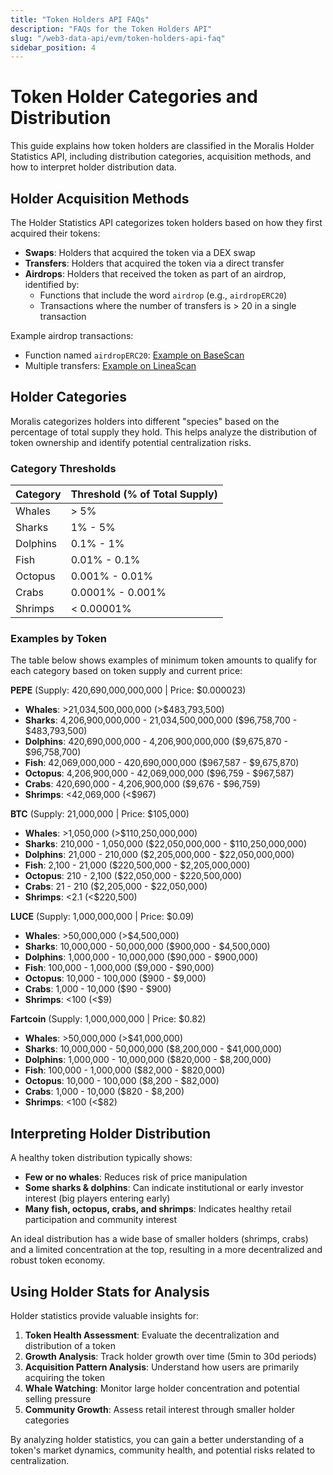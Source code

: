 ```yaml
---
title: "Token Holders API FAQs"
description: "FAQs for the Token Holders API"
slug: "/web3-data-api/evm/token-holders-api-faq"
sidebar_position: 4
---
```


# Token Holder Categories and Distribution

This guide explains how token holders are classified in the Moralis Holder Statistics API, including distribution categories, acquisition methods, and how to interpret holder distribution data.

## Holder Acquisition Methods

The Holder Statistics API categorizes token holders based on how they first acquired their tokens:

- **Swaps**: Holders that acquired the token via a DEX swap
- **Transfers**: Holders that acquired the token via a direct transfer
- **Airdrops**: Holders that received the token as part of an airdrop, identified by:
  - Functions that include the word `airdrop` (e.g., `airdropERC20`)
  - Transactions where the number of transfers is > 20 in a single transaction

Example airdrop transactions:

- Function named `airdropERC20`: [Example on BaseScan](https://basescan.org/tx/0xfb5f1313ead113a4f9eb181e8928186f7bab4fed943ee10d96fb9bd6bf9c1759)
- Multiple transfers: [Example on LineaScan](https://lineascan.build/tx/0x8f55c65747396df6d89d28e40993aed490567a852fe5ffb129b0bace6ff1cdd7)

## Holder Categories

Moralis categorizes holders into different "species" based on the percentage of total supply they hold. This helps analyze the distribution of token ownership and identify potential centralization risks.

### Category Thresholds

| Category | Threshold (% of Total Supply) |
| -------- | ----------------------------- |
| Whales   | > 5%                          |
| Sharks   | 1% - 5%                       |
| Dolphins | 0.1% - 1%                     |
| Fish     | 0.01% - 0.1%                  |
| Octopus  | 0.001% - 0.01%                |
| Crabs    | 0.0001% - 0.001%              |
| Shrimps  | < 0.00001%                    |

### Examples by Token

The table below shows examples of minimum token amounts to qualify for each category based on token supply and current price:

**PEPE** (Supply: 420,690,000,000,000 | Price: $0.000023)

- **Whales**: >21,034,500,000,000 (>$483,793,500)
- **Sharks**: 4,206,900,000,000 - 21,034,500,000,000 ($96,758,700 - $483,793,500)
- **Dolphins**: 420,690,000,000 - 4,206,900,000,000 ($9,675,870 - $96,758,700)
- **Fish**: 42,069,000,000 - 420,690,000,000 ($967,587 - $9,675,870)
- **Octopus**: 4,206,900,000 - 42,069,000,000 ($96,759 - $967,587)
- **Crabs**: 420,690,000 - 4,206,900,000 ($9,676 - $96,759)
- **Shrimps**: <42,069,000 (<$967)

**BTC** (Supply: 21,000,000 | Price: $105,000)

- **Whales**: >1,050,000 (>$110,250,000,000)
- **Sharks**: 210,000 - 1,050,000 ($22,050,000,000 - $110,250,000,000)
- **Dolphins**: 21,000 - 210,000 ($2,205,000,000 - $22,050,000,000)
- **Fish**: 2,100 - 21,000 ($220,500,000 - $2,205,000,000)
- **Octopus**: 210 - 2,100 ($22,050,000 - $220,500,000)
- **Crabs**: 21 - 210 ($2,205,000 - $22,050,000)
- **Shrimps**: <2.1 (<$220,500)

**LUCE** (Supply: 1,000,000,000 | Price: $0.09)

- **Whales**: >50,000,000 (>$4,500,000)
- **Sharks**: 10,000,000 - 50,000,000 ($900,000 - $4,500,000)
- **Dolphins**: 1,000,000 - 10,000,000 ($90,000 - $900,000)
- **Fish**: 100,000 - 1,000,000 ($9,000 - $90,000)
- **Octopus**: 10,000 - 100,000 ($900 - $9,000)
- **Crabs**: 1,000 - 10,000 ($90 - $900)
- **Shrimps**: <100 (<$9)

**Fartcoin** (Supply: 1,000,000,000 | Price: $0.82)

- **Whales**: >50,000,000 (>$41,000,000)
- **Sharks**: 10,000,000 - 50,000,000 ($8,200,000 - $41,000,000)
- **Dolphins**: 1,000,000 - 10,000,000 ($820,000 - $8,200,000)
- **Fish**: 100,000 - 1,000,000 ($82,000 - $820,000)
- **Octopus**: 10,000 - 100,000 ($8,200 - $82,000)
- **Crabs**: 1,000 - 10,000 ($820 - $8,200)
- **Shrimps**: <100 (<$82)

## Interpreting Holder Distribution

A healthy token distribution typically shows:

- **Few or no whales**: Reduces risk of price manipulation
- **Some sharks & dolphins**: Can indicate institutional or early investor interest (big players entering early)
- **Many fish, octopus, crabs, and shrimps**: Indicates healthy retail participation and community interest

An ideal distribution has a wide base of smaller holders (shrimps, crabs) and a limited concentration at the top, resulting in a more decentralized and robust token economy.

## Using Holder Stats for Analysis

Holder statistics provide valuable insights for:

1. **Token Health Assessment**: Evaluate the decentralization and distribution of a token
2. **Growth Analysis**: Track holder growth over time (5min to 30d periods)
3. **Acquisition Pattern Analysis**: Understand how users are primarily acquiring the token
4. **Whale Watching**: Monitor large holder concentration and potential selling pressure
5. **Community Growth**: Assess retail interest through smaller holder categories

By analyzing holder statistics, you can gain a better understanding of a token's market dynamics, community health, and potential risks related to centralization.
